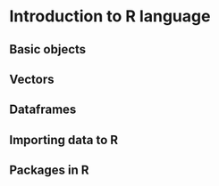 # Introduction to R language
## Basic objects
## Vectors
## Dataframes
## Importing data to R
## Packages in R